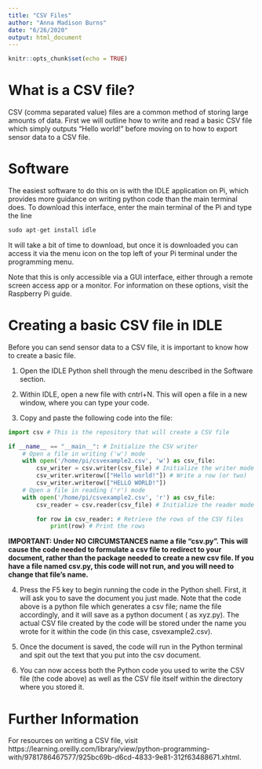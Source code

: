 ```yaml
---
title: "CSV Files"
author: "Anna Madison Burns"
date: "6/26/2020"
output: html_document
---
```


```r
knitr::opts_chunk$set(echo = TRUE)
```

# What is a CSV file?

CSV (comma separated value) files are a common method of storing large amounts of data.  First we will outline how to write and read a basic CSV file which simply outputs "Hello world!" before moving on to how to export sensor data to a CSV file.

# Software

The easiest software to do this on is with the IDLE application on Pi, which provides more guidance on writing python code than the main terminal does.  To download this interface, enter the main terminal of the Pi and type the line
```python
sudo apt-get install idle
```
It will take a bit of time to download, but once it is downloaded you can access it via the menu icon on the top left of your Pi terminal under the programming menu.  

Note that this is only accessible via a GUI interface, either through a remote screen access app or a monitor.  For information on these options, visit the Raspberry Pi guide.

# Creating a basic CSV file in IDLE

Before you can send sensor data to a CSV file, it is important to know how to create a basic file.

1. Open the IDLE Python shell through the menu described in the Software section.

2.  Within IDLE, open a new file with cntrl+N.  This will open a file in a new window, where you can type your code.

3.  Copy and paste the following code into the file:
```python
import csv # This is the repository that will create a CSV file

if __name__ == "__main__": # Initialize the CSV writer
    # Open a file in writing ('w') mode
    with open('/home/pi/csvexample2.csv', 'w') as csv_file: 
        csv_writer = csv.writer(csv_file) # Initialize the writer mode
        csv_writer.writerow(["Hello world!"]) # Write a row (or two)
        csv_writer.writerow(["HELLO WORLD!"])
    # Open a file in reading ('r') mode
    with open('/home/pi/csvexample2.csv', 'r') as csv_file: 
        csv_reader = csv.reader(csv_file) # Initialize the reader mode

        for row in csv_reader: # Retrieve the rows of the CSV files
            print(row) # Print the rows
```
**IMPORTANT: Under NO CIRCUMSTANCES name a file "csv.py".  This will cause the code needed to formulate a csv file to redirect to your document, rather than the package needed to create a new csv file.  If you have a file named csv.py, this code will not run, and you will need to change that file's name.**

4.  Press the F5 key to begin running the code in the Python shell.  First, it will ask you to save the document you just made.  Note that the code above is a python file which generates a csv file; name the file accordingly, and it will save as a python document ( as xyz.py).  The actual CSV file created by the code will be stored under the name you wrote for it within the code (in this case, csvexample2.csv).  

5.  Once the document is saved, the code will run in the Python terminal and spit out the text that you put into the csv document.  

6.  You can now access both the Python code you used to write the CSV file (the code above) as well as the CSV file itself within the directory where you stored it.

# Further Information

For resources on writing a CSV file, visit https://learning.oreilly.com/library/view/python-programming-with/9781786467577/925bc69b-d6cd-4833-9e81-312f63488671.xhtml.  
